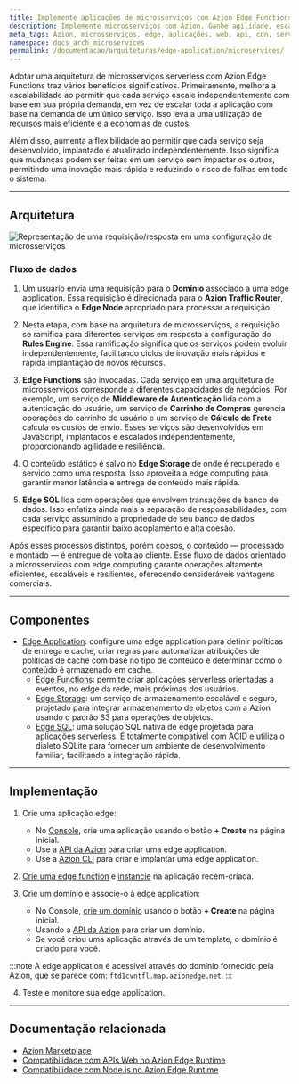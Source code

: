 ```yaml
---
title: Implemente aplicações de microsserviços com Azion Edge Functions
description: Implemente microsserviços com Azion. Ganhe agilidade, escalabilidade e economia.
meta_tags: Azion, microsserviços, edge, aplicações, web, api, cdn, serverless
namespace: docs_arch_microservices
permalink: /documentacao/arquiteturas/edge-application/microservices/
---
```


Adotar uma arquitetura de microsserviços serverless com Azion Edge Functions traz vários benefícios significativos. Primeiramente, melhora a escalabilidade ao permitir que cada serviço escale independentemente com base em sua própria demanda, em vez de escalar toda a aplicação com base na demanda de um único serviço. Isso leva a uma utilização de recursos mais eficiente e a economias de custos.

Além disso, aumenta a flexibilidade ao permitir que cada serviço seja desenvolvido, implantado e atualizado independentemente. Isso significa que mudanças podem ser feitas em um serviço sem impactar os outros, permitindo uma inovação mais rápida e reduzindo o risco de falhas em todo o sistema.

---

## Arquitetura

![Representação de uma requisição/resposta em uma configuração de microsserviços](/assets/docs/images/uploads/microservices-arch.png)

### Fluxo de dados

1. Um usuário envia uma requisição para o **Domínio** associado a uma edge application. Essa requisição é direcionada para o **Azion Traffic Router**, que identifica o **Edge Node** apropriado para processar a requisição.

2. Nesta etapa, com base na arquitetura de microsserviços, a requisição se ramifica para diferentes serviços em resposta à configuração do **Rules Engine**. Essa ramificação significa que os serviços podem evoluir independentemente, facilitando ciclos de inovação mais rápidos e rápida implantação de novos recursos.

3. **Edge Functions** são invocadas. Cada serviço em uma arquitetura de microsserviços corresponde a diferentes capacidades de negócios. Por exemplo, um serviço de **Middleware de Autenticação** lida com a autenticação do usuário, um serviço de **Carrinho de Compras** gerencia operações do carrinho do usuário e um serviço de **Cálculo de Frete** calcula os custos de envio. Esses serviços são desenvolvidos em JavaScript, implantados e escalados independentemente, proporcionando agilidade e resiliência.

4. O conteúdo estático é salvo no **Edge Storage** de onde é recuperado e servido como uma resposta. Isso aproveita a edge computing para garantir menor latência e entrega de conteúdo mais rápida.

5. **Edge SQL** lida com operações que envolvem transações de banco de dados. Isso enfatiza ainda mais a separação de responsabilidades, com cada serviço assumindo a propriedade de seu banco de dados específico para garantir baixo acoplamento e alta coesão.

Após esses processos distintos, porém coesos, o conteúdo — processado e montado — é entregue de volta ao cliente. Esse fluxo de dados orientado a microsserviços com edge computing garante operações altamente eficientes, escaláveis e resilientes, oferecendo consideráveis vantagens comerciais.

---

## Componentes

- [Edge Application](/en/documentation/products/build/edge-application/): configure uma edge application para definir políticas de entrega e cache, criar regras para automatizar atribuições de políticas de cache com base no tipo de conteúdo e determinar como o conteúdo é armazenado em cache.
    - [Edge Functions](/en/documentation/products/build/edge-application/edge-functions/): permite criar aplicações serverless orientadas a eventos, no edge da rede, mais próximas dos usuários.
    - [Edge Storage](/en/documentation/products/store/edge-storage/): um serviço de armazenamento escalável e seguro, projetado para integrar armazenamento de objetos com a Azion usando o padrão S3 para operações de objetos.
    - [Edge SQL](/en/documentation/products/store/edge-sql/): uma solução SQL nativa de edge projetada para aplicações serverless. É totalmente compatível com ACID e utiliza o dialeto SQLite para fornecer um ambiente de desenvolvimento familiar, facilitando a integração rápida.

---

## Implementação

1. Crie uma aplicação edge:
    - No [Console](https://console.azion.com), crie uma aplicação usando o botão **+ Create** na página inicial.
    - Use a [API da Azion](https://api.azion.com/#d43c5509-fb99-4b20-a7bd-64f0924af352) para criar uma edge application.
    - Use a [Azion CLI](/en/documentation/devtools/cli/create/#edge-applications) para criar e implantar uma edge application.

2. [Crie uma edge function](/en/documentation/products/build/edge-application/edge-functions/#implementation) e [instancie](/en/documentation/products/guides/build/instantiate-edge-functions/) na aplicação recém-criada.

3. Crie um domínio e associe-o à edge application:
    - No Console, [crie um domínio](/en/documentation/products/guides/configure-a-domain/) usando o botão **+ Create** na página inicial.
    - Usando a [API da Azion](https://api.azion.com/#d43c5509-fb99-4b20-a7bd-64f0924af352) para criar um domínio.
    - Se você criou uma aplicação através de um template, o domínio é criado para você.

:::note 
A edge application é acessível através do domínio fornecido pela Azion, que se parece com: `ftd1cvntfl.map.azionedge.net`. 
:::

4. Teste e monitore sua edge application.

---

## Documentação relacionada

- [Azion Marketplace](/en/documentation/products/marketplace/)
- [Compatibilidade com APIs Web no Azion Edge Runtime](/en/documentation/products/devtools/azion-edge-runtime/frameworks-compatibility/)
- [Compatibilidade com Node.js no Azion Edge Runtime](/en/documentation/products/azion-edge-runtime/compatibility/node/)